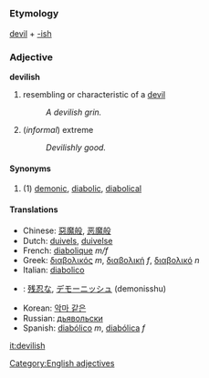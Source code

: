 =={{en}}==
[[Category:English adjectives]]
===Etymology===
[[devil]] + [[-ish]]
===Adjective===
'''devilish'''

#resembling or characteristic of a [[devil]]
#:''A devilish grin.''
#(''informal'') extreme
#:''Devilishly good.''
====Synonyms====
#(1) [[demonic]], [[diabolic]], [[diabolical]]
====Translations====
*Chinese: [[惡魔般]], [[恶魔般]]
*Dutch: [[duivels]], [[duivelse]]
*French: [[diabolique]] ''m/f''
*Greek: [[διαβολικός]] ''m'', [[διαβολική]] ''f'', [[διαβολικό]] ''n''
*Italian: [[diabolico]]
*{{ja}}: [[残忍な]], [[デモーニッシュ]] (demonisshu)
*Korean: [[악마 같은]]
*Russian: [[дьявольски]]<!-- please check - does it inflect? -->
*Spanish: [[diabólico]] ''m'', [[diabólica]] ''f''

[[it:devilish]]